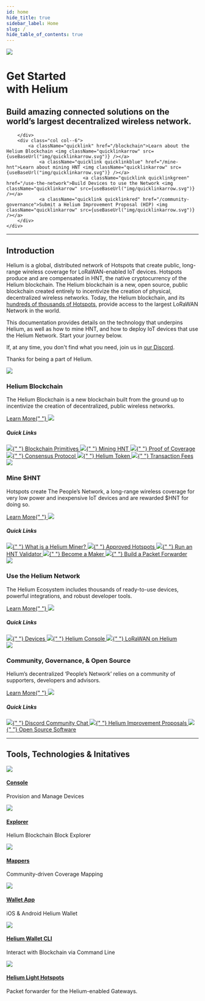 ```yaml
---
id: home
hide_title: true
sidebar_label: Home
slug: /
hide_table_of_contents: true
---
```



<div class="container" style={{padding: 0}}>
	<div class="row">
	<div class="col col--12">
		<img className="docsheader" style={{marginBottom: 50}} src={useBaseUrl("img/home/docsheader.png")} />
	</div>
		<div class="col col--6">
			<h1 className="bigger">Get Started <br/>with Helium</h1>
			<h2 className="subtitle">Build amazing connected solutions on the world’s largest decentralized wireless network.</h2>
			
		</div>
		<div class="col col--6">
			<a className="quicklink" href="/blockchain">Learn about the Helium Blockchain <img className="quicklinkarrow" src={useBaseUrl("img/quicklinkarrow.svg")} /></a>
				<a className="quicklink quicklinkblue" href="/mine-hnt">Learn about mining HNT <img className="quicklinkarrow" src={useBaseUrl("img/quicklinkarrow.svg")} /></a>
								<a className="quicklink quicklinkgreen" href="/use-the-network">Build Devices to use the Network <img className="quicklinkarrow" src={useBaseUrl("img/quicklinkarrow.svg")} /></a>
				<a className="quicklink quicklinkred" href="/community-governance">Submit a Helium Improvement Proposal (HIP) <img className="quicklinkarrow" src={useBaseUrl("img/quicklinkarrow.svg")} /></a>	
		</div>
	</div>
</div>
<div class="container" style={{padding: 0}}>

<hr />
</div>
<div class="container" style={{padding: 0}}>
  <div class="row">
  	<div class="col col--12">
  		<h2>Introduction</h2>
  	</div>
    <div class="col col--6">
    	<p>Helium is a global, distributed network of Hotspots that create public, long-range wireless coverage for LoRaWAN-enabled IoT devices. Hotspots produce and are compensated in HNT, the native cryptocurrency of the Helium blockchain. The Helium blockchain is a new, open source, public blockchain created entirely to incentivize the creation of physical, decentralized wireless networks. Today, the Helium blockchain, and its <a href="https://explorer.helium.com/hotspots">hundreds of thousands of Hotspots</a>, provide access to the largest LoRaWAN Network in the world.</p>
    </div>
    <div class="col col--6">
    	<p>This documentation provides details on the technology that underpins Helium, as well as how to mine HNT, and how to deploy IoT devices that use the Helium Network. Start your journey below. </p>
    	<p>If, at any time, you don't find what you need, join us in <a href="https://discord.gg/helium">our Discord</a>.</p>
    	<p style={{fontWeight: 600}}>Thanks for being a part of Helium.</p>
    </div>
  </div>
</div>

<div class="container" style={{ padding: 0, paddingTop: 100 }}>
  <div class="row">
    <div class="col col--6" style={{ marginBottom: 100 }}>
      <img
        className="homeicon"
        src={useBaseUrl("img/home/blockchainicon.png")}
      />
      <h3>Helium Blockchain</h3>
      <p className="podtext">
        The Helium Blockchain is a new blockchain built from the ground up to
        incentivize the creation of decentralized, public wireless networks.
      </p>
      <a href="/blockchain">
        Learn More{" "}
        <img
          className="linkarrow"
          src={useBaseUrl("img/icons/linkarrow.svg")}
        />
      </a>
      <h5>Quick Links</h5>
      <a className="block" href="/blockchain/blockchain-primitives">
        <img className="docicon" src={useBaseUrl("img/icons/docicon.svg")} />{" "}
        Blockchain Primitives
      </a>
      <a className="block" href="/blockchain/mining">
        <img className="docicon" src={useBaseUrl("img/icons/docicon.svg")} />{" "}
        Mining HNT
      </a>
      <a className="block" href="/blockchain/proof-of-coverage">
        <img className="docicon" src={useBaseUrl("img/icons/docicon.svg")} />{" "}
        Proof of Coverage
      </a>
      <a className="block" href="/blockchain/consensus-protocol">
        <img className="docicon" src={useBaseUrl("img/icons/docicon.svg")} />{" "}
        Consensus Protocol
      </a>
      <a className="block" href="/blockchain/helium-token">
        <img className="docicon" src={useBaseUrl("img/icons/docicon.svg")} />{" "}
        Helium Token
      </a>
      <a className="block" href="/blockchain/transaction-fees">
        <img className="docicon" src={useBaseUrl("img/icons/docicon.svg")} />{" "}
        Transaction Fees
      </a>
    </div>
    <div class="col col--6 blockblue" style={{ marginBottom: 100 }}>
      <img className="homeicon" src={useBaseUrl("img/home/mineicon.png")} />
      <h3>Mine $HNT</h3>
      <p className="podtext">
        Hotspots create The People’s Network, a long-range wireless coverage for
        very low power and inexpensive IoT devices and are rewarded $HNT for
        doing so.
      </p>
      <a href="/mine-hnt">
        Learn More{" "}
        <img
          className="linkarrow"
          src={useBaseUrl("img/icons/linkarrowblue.svg")}
        />
      </a>
      <h5>Quick Links</h5>
      <a className="block" href="/mine-hnt">
        <img
          className="docicon"
          src={useBaseUrl("img/icons/dociconblue.svg")}
        />{" "}
        What is a Helium Miner?
      </a>
      <a className="block" href="https://helium.com/mine">
        <img
          className="docicon"
          src={useBaseUrl("img/icons/dociconblue.svg")}
        />{" "}
        Approved Hotspots
      </a>
      <a className="block" href="/mine-hnt/validators">
        <img
          className="docicon"
          src={useBaseUrl("img/icons/dociconblue.svg")}
        />{" "}
        Run an HNT Validator
      </a>
      <a className="block" href="/mine-hnt/full-hotspots/#becoming-a-maker">
        <img
          className="docicon"
          src={useBaseUrl("img/icons/dociconblue.svg")}
        />{" "}
        Become a Maker
      </a>
      <a className="block" href="/mine-hnt/build-a-packet-forwarder">
        <img
          className="docicon"
          src={useBaseUrl("img/icons/dociconblue.svg")}
        />{" "}
        Build a Packet Forwarder
      </a>
    </div>
    <div class="col col--6 blockgreen" style={{ marginBottom: 100 }}>
      <img className="homeicon" src={useBaseUrl("img/home/useicon.png")} />
      <h3>Use the Helium Network</h3>
      <p className="podtext">
        The Helium Ecosystem includes thousands of ready-to-use devices,
        powerful integrations, and robust developer tools.
      </p>
      <a href="/use-the-network">
        Learn More{" "}
        <img
          className="linkarrow"
          src={useBaseUrl("img/icons/linkarrowgreen.svg")}
        />
      </a>
      <h5>Quick Links</h5>
      <a className="block" href="/use-the-network/devices">
        <img
          className="docicon"
          src={useBaseUrl("img/icons/docicongreen.svg")}
        />{" "}
        Devices
      </a>
      <a className="block" href="/use-the-network/console">
        <img
          className="docicon"
          src={useBaseUrl("img/icons/docicongreen.svg")}
        />{" "}
        Helium Console
      </a>
      <a className="block" href="/lorawan-on-helium">
        <img
          className="docicon"
          src={useBaseUrl("img/icons/docicongreen.svg")}
        />{" "}
        LoRaWAN on Helium
      </a>
    </div>
    <div class="col col--6 blockred" style={{ marginBottom: 100 }}>
      <img
        className="homeicon"
        src={useBaseUrl("img/home/communityicon.png")}
      />
      <h3>Community, Governance, & Open Source</h3>
      <p className="podtext">
        Helium’s decentralized ‘People’s Network’ relies on a community of
        supporters, developers and advisors.
      </p>
      <a href="/community-governance">
        Learn More{" "}
        <img
          className="linkarrow"
          src={useBaseUrl("img/icons/linkarrowred.svg")}
        />
      </a>
      <h5>Quick Links</h5>
      <a className="block" href="/community-governance#discord">
        <img className="docicon" src={useBaseUrl("img/icons/dociconred.svg")} />{" "}
        Discord Community Chat
      </a>
      <a
        className="block"
        href="/community-governance#helium-improvement-proposals"
      >
        <img className="docicon" src={useBaseUrl("img/icons/dociconred.svg")} />{" "}
        Helium Improvement Proposals
      </a>
      <a className="block" href="/open-source/open-source">
        <img className="docicon" src={useBaseUrl("img/icons/dociconred.svg")} />{" "}
        Open Source Software
      </a>
    </div>
  </div>
</div>
<div class="container" style={{ padding: 0 }}>
  <hr />
</div>
<div class="container" style={{ padding: 0, paddingTop: 100 }}>
  <div class="row">
    <div class="col col--12" style={{ marginBottom: 50 }}>
      <h2>Tools, Technologies & Initatives</h2>
    </div>
    <div class="col col--6">
      <div className="tech--item">
        <img className="techicon" src={useBaseUrl("img/home/console.svg")} />
        <div className="tech--item_text">
          <a href="/use-the-network/console">
            <h4>Console</h4>
          </a>
          <p>Provision and Manage Devices</p>
        </div>
      </div>
      <div className="tech--item">
        <img className="techicon" src={useBaseUrl("img/home/explorer.svg")} />
        <div className="tech--item_text">
          <a href="https://explorer.helium.com">
            <h4>Explorer</h4>
          </a>
          <p>Helium Blockchain Block Explorer</p>
        </div>
      </div>
      <div className="tech--item">
        <img className="techicon" src={useBaseUrl("img/home/mappers.svg")} />
        <div className="tech--item_text">
          <a href="https://mappers.helium.com">
            <h4>Mappers</h4>
          </a>
          <p>Community-driven Coverage Mapping</p>
        </div>
      </div>
      <div className="tech--item">
        <img className="techicon" src={useBaseUrl("img/home/walletapp.svg")} />
        <div className="tech--item_text">
          <a href="https://helium.com/app">
            <h4>Wallet App</h4>
          </a>
          <p>iOS & Android Helium Wallet</p>
        </div>
      </div>
    </div>
    <div class="col col--6">
      <div className="tech--item">
        <img className="techicon" src={useBaseUrl("img/home/cli.svg")} />
        <div className="tech--item_text">
          <a href="https://github.com/helium/helium-wallet-rs">
            <h4>Helium Wallet CLI</h4>
          </a>
          <p>Interact with Blockchain via Command Line</p>
        </div>
      </div>
      <div className="tech--item">
        <img className="techicon" src={useBaseUrl("img/home/longfi.svg")} />
        <div className="tech--item_text">
          <a href="https://github.com/helium/gateway-rs">
            <h4>Helium Light Hotspots</h4>
          </a>
          <p>Packet forwarder for the Helium-enabled Gateways.</p>
        </div>
      </div>
    </div>
  </div>
</div>
